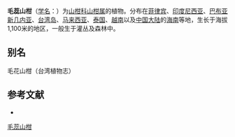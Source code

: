 {{Speciesbox
| name = 毛蕊山柑
| status = 
| status_system = 
| image =
| genus = Capparis
| species = pubiflora
| authority = DC.
}}

'''毛蕊山柑'''（[[学名|学名]]：{{lang|la|''Capparis pubiflora''}}）为[[山柑科|山柑科]][[山柑属|山柑属]]的植物。分布在[[菲律宾|菲律宾]]、[[印度尼西亚|印度尼西亚]]、[[巴布亚新几内亚|巴布亚新几内亚]]、[[台湾岛|台湾岛]]、[[马来西亚|马来西亚]]、[[泰国|泰国]]、[[越南|越南]]以及[[中国大陆|中国大陆]]的[[海南|海南]]等地，生长于海拔1,100米的地区，一般生于灌丛及森林中。

== 别名 ==
毛花山柑（台湾植物志）

== 参考文献 ==
<div class="references-small">
* {{FRPS|毛蕊山柑}}
</div>
{{Taxonbar|from=Q11128131}}

[[Category:山柑属|毛蕊山柑]]


{{植物小作品}}